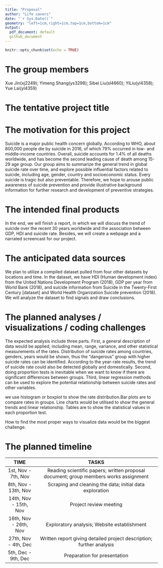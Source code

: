 ```yaml
---
title: "Proposal"
author: "Life savers"
date: "`r Sys.Date()`"
geometry: "left=1cm,right=1cm,top=1cm,bottom=1cm"
output:
  pdf_document: default
  github_document
---
```


```r
knitr::opts_chunk$set(echo = TRUE)
```

# The group members

Xue Jin(xj2249); Yimeng Shang(ys3298); Sibei Liu(sl4660); YiLiu(yl4358); Yue Lai(yl4359)

# The tentative project title

# The motivation for this project
Suicide is a major public health concern globally. According to WHO, about 800,000 people die by suicide in 2016, of which 79% occurred in low- and middle-income countries. Overall, suicide accounts for 1.4% of all deaths worldwide, and has become the second leading cause of death among 15-29 age group. Our group aims to summarize the general trend in global suicide rate over time, and explore possible influential factors related to suicide, including age, gender, country and socioeconomic status. Every suicide is tragic but also preventable. Therefore, we hope to arouse public awareness of suicide prevention and provide illustrative background information for further research and development  of preventive strategies. 

# The intended final products

In the end, we will finish a report, in which we will discuss the trend of suicide over the recent 30 years worldwide and the association between GDP, HDI and suicide rate. Besides, we will create a webpage and a narrated screencast for our project. 

# The anticipated data sources

We plan to utilize a compiled dataset pulled from four other datasets by locations and time. In the dataset, we have HDI (Human development index) from the United Nations Development Program (2018), GDP per year from World Bank (2018), and suicide information from Suicide in the Twenty-First Century [dataset] and World Health Organization Suicide prevention (2018). We will analyze the dataset to find signals and draw conclusions.

# The planned analyses / visualizations / coding challenges

The expected analysis include three parts. First, a general description of data would be applied, including mean, range, variance, and other statistical measurements of the rates. Distribution of suicide rates among countries, genders, years would be shown, thus the "dangerous" group with higher suicide rates can be identified. According to the year-rate results, the trend of suicide rate could also be detected globally and domestically.  Second, doing proportion tests is inevitable when we want to know if there are significant differences between groups. Third,  linear regression methods can be used to explore the potential relationship between suicide rates and other variables.


we use histogram or boxplot  to show the rate distribution.Bar plots are to compare rates in groups. Line charts would be utilised to show the general trends and linear relationship. Tables are to show the statistical values in each proportion test.


How to find the most proper ways to visualize data would be the biggest challenge.

# The planned timeline

| TIME  | TASKS   |
| :------------------: | :----------------------------------------------------------------------------------: |
| 1st, Nov - 7th, Nov  | Reading scientific papers; written proposal document; group members works assignment  |
| 8th, Nov - 13th, Nov  | Scraping and cleaning the data; initial data exploration|
| 14th, Nov - 15th, Nov  |Project review meeting     |
| 16th, Nov - 26th, Nov |  Exploratory analysis; Website establishment |                         
| 27th, Nov - 4th, Dec  |Written report giving detailed project description; further analysis
| 5th, Dec - 9th, Dec    | Preparation for presentation     |


